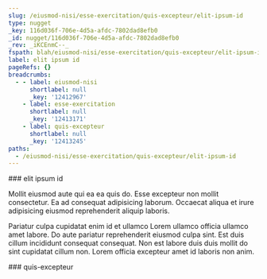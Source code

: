 ```yaml
---
slug: /eiusmod-nisi/esse-exercitation/quis-excepteur/elit-ipsum-id
type: nugget
_key: 116d036f-706e-4d5a-afdc-7802dad8efb0
_id: nugget/116d036f-706e-4d5a-afdc-7802dad8efb0
_rev: _iKCEnmC--_
fspath: blah/eiusmod-nisi/esse-exercitation/quis-excepteur/elit-ipsum-id.md
label: elit ipsum id
pageRefs: {}
breadcrumbs:
  - - label: eiusmod-nisi
      shortlabel: null
      _key: '12412967'
    - label: esse-exercitation
      shortlabel: null
      _key: '12413171'
    - label: quis-excepteur
      shortlabel: null
      _key: '12413245'
paths:
  - /eiusmod-nisi/esse-exercitation/quis-excepteur/elit-ipsum-id
---
```


<NuggetArea>
<Nugget slug="/eiusmod-nisi/esse-exercitation/quis-excepteur/elit-ipsum-id" type="nugget" _key="116d036f-706e-4d5a-afdc-7802dad8efb0" _id="nugget/116d036f-706e-4d5a-afdc-7802dad8efb0" _rev="_iKCEnmC--_" fspath="blah/eiusmod-nisi/esse-exercitation/quis-excepteur/elit-ipsum-id.md" label="elit ipsum id" paths="/eiusmod-nisi/esse-exercitation/quis-excepteur/elit-ipsum-id">
<NuggetBody>
### elit ipsum id

Mollit eiusmod aute qui ea ea quis do. Esse excepteur non mollit consectetur. Ea ad consequat adipisicing laborum. Occaecat aliqua et irure adipisicing eiusmod reprehenderit aliquip laboris.

Pariatur culpa cupidatat enim id et ullamco Lorem ullamco officia ullamco amet labore. Do aute pariatur reprehenderit eiusmod culpa sint. Est duis cillum incididunt consequat consequat. Non est labore duis duis mollit do sint cupidatat cillum non. Lorem officia excepteur amet id laboris non anim.

</NuggetBody>
<Breadcrumbs>
<Crumbs>
<Crumb _key="12412967" label="eiusmod-nisi" /><Crumb _key="12413171" label="esse-exercitation" /><Crumb _key="12413245" label="quis-excepteur" />
</Crumbs>
</Breadcrumbs>
</Nugget>

<NuggetsInbound>
</NuggetsInbound>
<NuggetsOutbound>
</NuggetsOutbound>
</NuggetArea>
<PassagesInbound>
<Passage direction="inbound" type="passage" _key="12413245" _id="passage/12413245" _rev="_iKCEnmC--A" label="quis-excepteur" passage="quis-excepteur" fspath="blah/eiusmod-nisi/esse-exercitation/quis-excepteur" paths="/eiusmod-nisi/esse-exercitation/quis-excepteur" slug="/eiusmod-nisi/esse-exercitation/quis-excepteur">
<NuggetBody>
### quis-excepteur

</NuggetBody>
<Breadcrumbs>
<Crumbs>
<Crumb _key="12412967" label="eiusmod-nisi" /><Crumb _key="12413171" label="esse-exercitation" />
</Crumbs>
</Breadcrumbs>
</Passage>

</PassagesInbound>
<PassagesOutbound>
</PassagesOutbound>